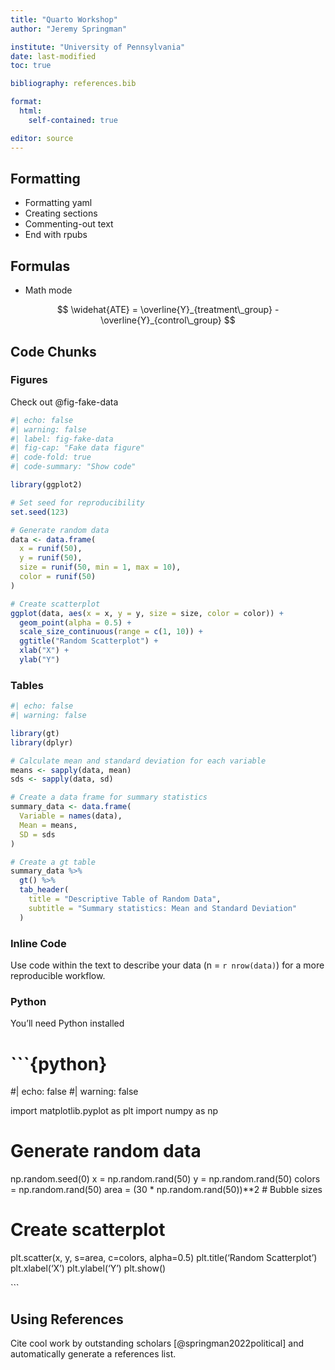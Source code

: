 ```yaml
---
title: "Quarto Workshop"
author: "Jeremy Springman"

institute: "University of Pennsylvania"
date: last-modified
toc: true

bibliography: references.bib

format: 
  html:
    self-contained: true

editor: source
---
```



## Formatting

- Formatting yaml
- Creating sections
- Commenting-out text
- End with rpubs

## Formulas

- Math mode

$$
\widehat{ATE} = \overline{Y}_{treatment\_group} - \overline{Y}_{control\_group}
$$

## Code Chunks

### Figures

Check out @fig-fake-data

```r
#| echo: false
#| warning: false
#| label: fig-fake-data
#| fig-cap: "Fake data figure"
#| code-fold: true
#| code-summary: "Show code"

library(ggplot2)

# Set seed for reproducibility
set.seed(123)

# Generate random data
data <- data.frame(
  x = runif(50),
  y = runif(50),
  size = runif(50, min = 1, max = 10),
  color = runif(50)
)

# Create scatterplot
ggplot(data, aes(x = x, y = y, size = size, color = color)) +
  geom_point(alpha = 0.5) +
  scale_size_continuous(range = c(1, 10)) +
  ggtitle("Random Scatterplot") +
  xlab("X") +
  ylab("Y")


```


### Tables

```r
#| echo: false
#| warning: false

library(gt)
library(dplyr)

# Calculate mean and standard deviation for each variable
means <- sapply(data, mean)
sds <- sapply(data, sd)

# Create a data frame for summary statistics
summary_data <- data.frame(
  Variable = names(data),
  Mean = means,
  SD = sds
)

# Create a gt table
summary_data %>%
  gt() %>%
  tab_header(
    title = "Descriptive Table of Random Data",
    subtitle = "Summary statistics: Mean and Standard Deviation"
  )


```


### Inline Code

Use code within the text to describe your data (n = `r nrow(data)`) for a more reproducible workflow.


### Python

You'll need Python installed 

# ```{python}
#| echo: false
#| warning: false

import matplotlib.pyplot as plt
import numpy as np

# Generate random data
np.random.seed(0)
x = np.random.rand(50)
y = np.random.rand(50)
colors = np.random.rand(50)
area = (30 * np.random.rand(50))**2  # Bubble sizes

# Create scatterplot
plt.scatter(x, y, s=area, c=colors, alpha=0.5)
plt.title('Random Scatterplot')
plt.xlabel('X')
plt.ylabel('Y')
plt.show()

```



## Using References

Cite cool work by outstanding scholars [@springman2022political] and automatically generate a references list.


